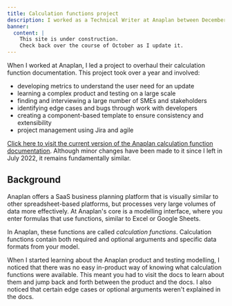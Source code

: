 ```yaml
---
title: Calculation functions project
description: I worked as a Technical Writer at Anaplan between December 2018 and July 2022.
banner:
  content: |
    This site is under construction.
    Check back over the course of October as I update it.
---
```



When I worked at Anaplan, I led a project to overhaul their calculation function documentation. This project took over a year and involved:

- developing metrics to understand the user need for an update
- learning a complex product and testing on a large scale
- finding and interviewing a large number of SMEs and stakeholders
- identifying edge cases and bugs through work with developers
- creating a component-based template to ensure consistency and extensibility
- project management using Jira and agile

<Card title="Anaplan calculation function documentation" icon="external"><a href="https://help.anaplan.com/calculation-functions-2701ca45-d892-429b-97a1-bf26a1c8180d" target="_blank" target="_blank">Click here to visit the current version of the Anaplan calculation function documentation</a>. Although minor changes have been made to it since I left in July 2022, it remains fundamentally similar.</Card>

## Background

Anaplan offers a SaaS business planning platform that is visually similar to other spreadsheet-based platforms, but processes very large volumes of data more effectively. At Anaplan's core is a modelling interface, where you enter formulas that use functions, similar to Excel or Google Sheets.

In Anaplan, these functions are called _calculation functions_. Calculation functions contain both required and optional arguments and specific data formats from your model.

When I started learning about the Anaplan product and testing modelling, I noticed that there was no easy in-product way of knowing what calculation functions were available. This meant you had to visit the docs to learn about them and jump back and forth between the product and the docs. I also noticed that certain edge cases or optional arguments weren't explained in the docs.

